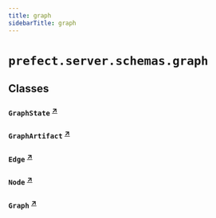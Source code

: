 ```yaml
---
title: graph
sidebarTitle: graph
---
```


# `prefect.server.schemas.graph`

## Classes

### `GraphState` <sup><a href="https://github.com/prefecthq/prefect/blob/main/src/prefect/server/schemas/graph.py#L9" target="_blank">↗</a></sup>

### `GraphArtifact` <sup><a href="https://github.com/prefecthq/prefect/blob/main/src/prefect/server/schemas/graph.py#L16" target="_blank">↗</a></sup>

### `Edge` <sup><a href="https://github.com/prefecthq/prefect/blob/main/src/prefect/server/schemas/graph.py#L25" target="_blank">↗</a></sup>

### `Node` <sup><a href="https://github.com/prefecthq/prefect/blob/main/src/prefect/server/schemas/graph.py#L29" target="_blank">↗</a></sup>

### `Graph` <sup><a href="https://github.com/prefecthq/prefect/blob/main/src/prefect/server/schemas/graph.py#L42" target="_blank">↗</a></sup>
